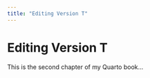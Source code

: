 ```yaml
---
title: "Editing Version T"
---
```


# Editing Version T

This is the second chapter of my Quarto book...

